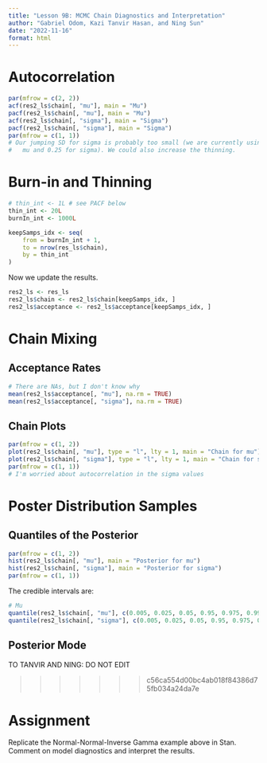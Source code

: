 ```yaml
---
title: "Lesson 9B: MCMC Chain Diagnostics and Interpretation"
author: "Gabriel Odom, Kazi Tanvir Hasan, and Ning Sun"
date: "2022-11-16"
format: html
---
```




# Autocorrelation

```r
par(mfrow = c(2, 2))
acf(res2_ls$chain[, "mu"], main = "Mu")
pacf(res2_ls$chain[, "mu"], main = "Mu")
acf(res2_ls$chain[, "sigma"], main = "Sigma")
pacf(res2_ls$chain[, "sigma"], main = "Sigma")
par(mfrow = c(1, 1))
# Our jumping SD for sigma is probably too small (we are currently using 1 for
#   mu and 0.25 for sigma). We could also increase the thinning.
```


# Burn-in and Thinning

```r
# thin_int <- 1L # see PACF below
thin_int <- 20L 
burnIn_int <- 1000L

keepSamps_idx <- seq(
	from = burnIn_int + 1,
	to = nrow(res_ls$chain),
	by = thin_int
)
```

Now we update the results.
```r
res2_ls <- res_ls
res2_ls$chain <- res2_ls$chain[keepSamps_idx, ]
res2_ls$acceptance <- res2_ls$acceptance[keepSamps_idx, ]
```

# Chain Mixing

## Acceptance Rates
```r
# There are NAs, but I don't know why
mean(res2_ls$acceptance[, "mu"], na.rm = TRUE)
mean(res2_ls$acceptance[, "sigma"], na.rm = TRUE)
```

## Chain Plots
```r
par(mfrow = c(1, 2))
plot(res2_ls$chain[, "mu"], type = "l", lty = 1, main = "Chain for mu")
plot(res2_ls$chain[, "sigma"], type = "l", lty = 1, main = "Chain for sigma")
par(mfrow = c(1, 1))
# I'm worried about autocorrelation in the sigma values
```

# Poster Distribution Samples

## Quantiles of the Posterior

```r
par(mfrow = c(1, 2))
hist(res2_ls$chain[, "mu"], main = "Posterior for mu")
hist(res2_ls$chain[, "sigma"], main = "Posterior for sigma")
par(mfrow = c(1, 1))
```

The credible intervals are:
```r
# Mu
quantile(res2_ls$chain[, "mu"], c(0.005, 0.025, 0.05, 0.95, 0.975, 0.995))
quantile(res2_ls$chain[, "sigma"], c(0.005, 0.025, 0.05, 0.95, 0.975, 0.995))
```

## Posterior Mode
TO TANVIR AND NING: DO NOT EDIT


>>>>>>> c56ca554d00bc4ab018f84386d75fb034a24da7e

# Assignment
Replicate the Normal-Normal-Inverse Gamma example above in Stan. Comment on model diagnostics and interpret the results.
